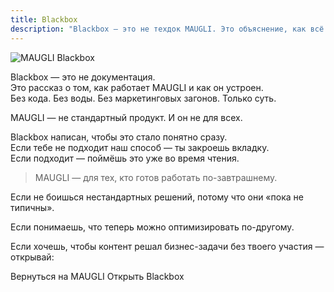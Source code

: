 ```yaml
---
title: Blackbox
description: "Blackbox — это не техдок MAUGLI. Это объяснение, как всё устроено. Простыми словами."
---
```



![MAUGLI Blackbox](/assets/og_image_ru.webp)

Blackbox — это не документация.  
Это рассказ о том, как работает MAUGLI и как он устроен.  
Без кода. Без воды. Без маркетинговых загонов. Только суть.

MAUGLI — не стандартный продукт. И он не для всех.

Blackbox написан, чтобы это стало понятно сразу.  
Если тебе не подходит наш способ — ты закроешь вкладку.  
Если подходит — поймёшь это уже во время чтения.

> MAUGLI — для тех, кто готов работать по-завтрашнему.

Если не боишься нестандартных решений, потому что они «пока не типичны». 

Если понимаешь, что теперь можно оптимизировать по-другому.

Если хочешь, чтобы контент решал бизнес-задачи без твоего участия — открывай:

<LinkButton href="https://maugli.cfd" variant="secondary" icon="left-arrow" iconPlacement="start">
  Вернуться на MAUGLI
</LinkButton>
<LinkButton href="/intro/01" variant="primary" icon="seti:license" iconPlacement="start">
  Открыть Blackbox
</LinkButton>